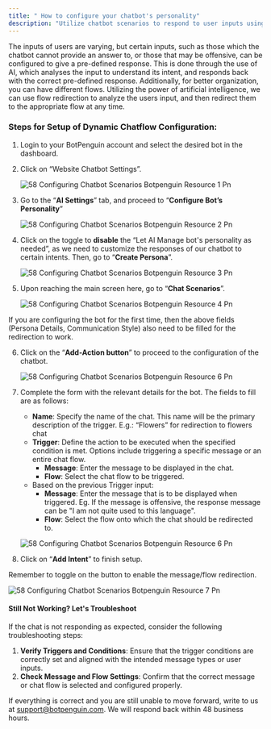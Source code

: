 ```yaml
---
title: " How to configure your chatbot's personality"
description: "Utilize chatbot scenarios to respond to user inputs using pre-defined messages, or redirect them to different flows using the power of artificial intelligence"
---
```


The inputs of users are varying, but certain inputs, such as those which the chatbot cannot provide an answer to, or those that may be offensive, can be configured to give a pre-defined response. This is done through the use of AI, which analyses the input to understand its intent, and responds back with the correct pre-defined response.   Additionally, for better organization, you can have different flows. Utilizing the power of artificial intelligence, we can use flow redirection to analyze the users input, and then redirect them to the appropriate flow at any time.

### **Steps for Setup of Dynamic Chatflow Configuration:**

1. Login to your BotPenguin account and select the desired bot in the dashboard.
2. Click on “Website Chatbot Settings”.

   ![58 Configuring Chatbot Scenarios Botpenguin Resource 1 Pn](/images/how-botpenguin-works/chatbot-persona/58.configuring_chatbot_scenarios__botpenguin_resource-1.png)
3. Go to the “**AI Settings**” tab, and proceed to “**Configure Bot’s Personality**”

   ![58 Configuring Chatbot Scenarios Botpenguin Resource 2 Pn](/images/how-botpenguin-works/chatbot-persona/58.configuring_chatbot_scenarios__botpenguin_resource-2.png)
4. Click on the toggle to **disable** the “Let AI Manage bot's personality as needed”, as we need to customize the responses of our chatbot to certain intents. Then, go to “**Create Persona**”.

   ![58 Configuring Chatbot Scenarios Botpenguin Resource 3 Pn](/images/how-botpenguin-works/chatbot-persona/58.configuring_chatbot_scenarios__botpenguin_resource-3.png)
5. Upon reaching the main screen here, go to “**Chat Scenarios**”.

   ![58 Configuring Chatbot Scenarios Botpenguin Resource 4 Pn](/images/how-botpenguin-works/chatbot-persona/58.configuring_chatbot_scenarios__botpenguin_resource-4.png)

<Info>
  If you are configuring the bot for the first time, then the above fields (Persona Details, Communication Style) also need to be filled for the redirection to work.
</Info>

6. Click on the “**Add-Action button**” to proceed to the configuration of the chatbot.

   ![58 Configuring Chatbot Scenarios Botpenguin Resource 6 Pn](/images/how-botpenguin-works/chatbot-persona/58.configuring_chatbot_scenarios__botpenguin_resource-5.png)
7. Complete the form with the relevant details for the bot. The fields to fill are as follows:
   - **Name**: Specify the name of the chat. This name will be the primary description of the trigger. E.g.: “Flowers” for redirection to flowers chat
   - **Trigger**: Define the action to be executed when the specified condition is met. Options include triggering a specific message or an entire chat flow.
     - **Message**: Enter the message to be displayed in the chat.
     - **Flow**: Select the chat flow to be triggered.
   - Based on the previous Trigger input:
     - **Message**: Enter the message that is to be displayed when triggered. Eg. If the message is offensive, the response message can be "I am not quite used to this language".
     - **Flow**: Select the flow onto which the chat should be redirected to.

   ![58 Configuring Chatbot Scenarios Botpenguin Resource 6 Pn](/images/how-botpenguin-works/chatbot-persona/58.configuring_chatbot_scenarios__botpenguin_resource-6.png)
8. Click on “**Add Intent**” to finish setup.

<Info>
  Remember to toggle on the button to enable the message/flow redirection.
</Info>

![58 Configuring Chatbot Scenarios Botpenguin Resource 7 Pn](/images/how-botpenguin-works/chatbot-persona/58.configuring_chatbot_scenarios__botpenguin_resource-7.png)

#### **Still Not Working? Let's Troubleshoot**

If the chat is not responding as expected, consider the following troubleshooting steps:

1. **Verify Triggers and Conditions**: Ensure that the trigger conditions are correctly set and aligned with the intended message types or user inputs.
2. **Check Message and Flow Settings**: Confirm that the correct message or chat flow is selected and configured properly.

If everything is correct and you are still unable to move forward, write to us at [support@botpenguin.com](mailto:support@botpenguin.com). We will respond back within 48 business hours.